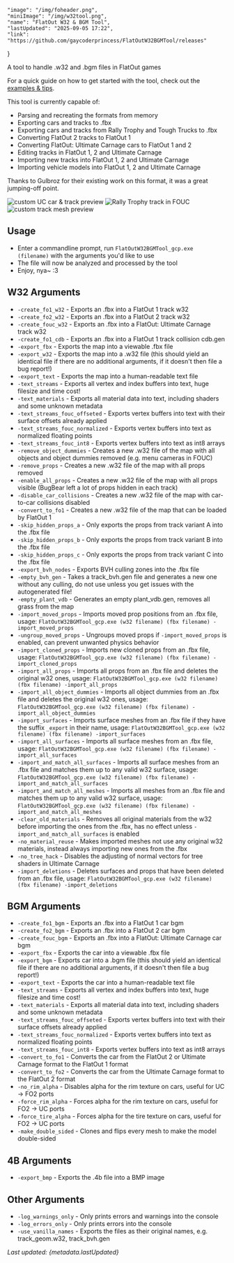    "image": "/img/foheader.png",
    "miniImage": "/img/w32tool.png",
    "name": "FlatOut W32 & BGM Tool",
    "lastUpdated": "2025-09-05 17:22",
    "link": "https://github.com/gaycoderprincess/FlatOutW32BGMTool/releases"
}

A tool to handle .w32 and .bgm files in FlatOut games

For a quick guide on how to get started with the tool, check out the [examples & tips](https://github.com/gaycoderprincess/FlatOutW32BGMTool/blob/main/EXAMPLES.md).

This tool is currently capable of:
- Parsing and recreating the formats from memory
- Exporting cars and tracks to .fbx
- Exporting cars and tracks from Rally Trophy and Tough Trucks to .fbx
- Converting FlatOut 2 tracks to FlatOut 1
- Converting FlatOut: Ultimate Carnage cars to FlatOut 1 and 2
- Editing tracks in FlatOut 1, 2 and Ultimate Carnage
- Importing new tracks into FlatOut 1, 2 and Ultimate Carnage
- Importing vehicle models into FlatOut 1, 2 and Ultimate Carnage

Thanks to Gulbroz for their existing work on this format, it was a great jumping-off point.

![custom UC car & track preview](https://i.imgur.com/YQR6Hel.png)
![Rally Trophy track in FOUC](https://i.imgur.com/yDpSjLz.png)
![custom track mesh preview](https://i.imgur.com/lpQsDOl.png)

## Usage

- Enter a commandline prompt, run `FlatOutW32BGMTool_gcp.exe (filename)` with the arguments you'd like to use
- The file will now be analyzed and processed by the tool
- Enjoy, nya~ :3

## W32 Arguments

- `-create_fo1_w32` - Exports an .fbx into a FlatOut 1 track w32
- `-create_fo2_w32` - Exports an .fbx into a FlatOut 2 track w32
- `-create_fouc_w32` - Exports an .fbx into a FlatOut: Ultimate Carnage track w32
- `-create_fo1_cdb` - Exports an .fbx into a FlatOut 1 track collision cdb.gen
- `-export_fbx` - Exports the map into a viewable .fbx file
- `-export_w32` - Exports the map into a .w32 file (this should yield an identical file if there are no additional arguments, if it doesn't then file a bug report!)
- `-export_text` - Exports the map into a human-readable text file
- `-text_streams` - Exports all vertex and index buffers into text, huge filesize and time cost!
- `-text_materials` - Exports all material data into text, including shaders and some unknown metadata
- `-text_streams_fouc_offseted` - Exports vertex buffers into text with their surface offsets already applied
- `-text_streams_fouc_normalized` - Exports vertex buffers into text as normalized floating points
- `-text_streams_fouc_int8` - Exports vertex buffers into text as int8 arrays
- `-remove_object_dummies` - Creates a new .w32 file of the map with all objects and object dummies removed (e.g. menu cameras in FOUC)
- `-remove_props` - Creates a new .w32 file of the map with all props removed
- `-enable_all_props` - Creates a new .w32 file of the map with all props visible (BugBear left a lot of props hidden in each track)
- `-disable_car_collisions` - Creates a new .w32 file of the map with car-to-car collisions disabled
- `-convert_to_fo1` - Creates a new .w32 file of the map that can be loaded by FlatOut 1
- `-skip_hidden_props_a` - Only exports the props from track variant A into the .fbx file
- `-skip_hidden_props_b` - Only exports the props from track variant B into the .fbx file
- `-skip_hidden_props_c` - Only exports the props from track variant C into the .fbx file
- `-export_bvh_nodes` - Exports BVH culling zones into the .fbx file
- `-empty_bvh_gen` - Takes a track_bvh.gen file and generates a new one without any culling, do not use unless you get issues with the autogenerated file!
- `-empty_plant_vdb` - Generates an empty plant_vdb.gen, removes all grass from the map
- `-import_moved_props` - Imports moved prop positions from an .fbx file, usage: `FlatOutW32BGMTool_gcp.exe (w32 filename) (fbx filename) -import_moved_props`
- `-ungroup_moved_props` - Ungroups moved props if `-import_moved_props` is enabled, can prevent unwanted physics behavior
- `-import_cloned_props` - Imports new cloned props from an .fbx file, usage: `FlatOutW32BGMTool_gcp.exe (w32 filename) (fbx filename) -import_cloned_props`
- `-import_all_props` - Imports all props from an .fbx file and deletes the original w32 ones, usage: `FlatOutW32BGMTool_gcp.exe (w32 filename) (fbx filename) -import_all_props`
- `-import_all_object_dummies` - Imports all object dummies from an .fbx file and deletes the original w32 ones, usage: `FlatOutW32BGMTool_gcp.exe (w32 filename) (fbx filename) -import_all_object_dummies`
- `-import_surfaces` - Imports surface meshes from an .fbx file if they have the suffix `_export` in their name, usage: `FlatOutW32BGMTool_gcp.exe (w32 filename) (fbx filename) -import_surfaces`
- `-import_all_surfaces` - Imports all surface meshes from an .fbx file, usage: `FlatOutW32BGMTool_gcp.exe (w32 filename) (fbx filename) -import_all_surfaces`
- `-import_and_match_all_surfaces` - Imports all surface meshes from an .fbx file and matches them up to any valid w32 surface, usage: `FlatOutW32BGMTool_gcp.exe (w32 filename) (fbx filename) -import_and_match_all_surfaces`
- `-import_and_match_all_meshes` - Imports all meshes from an .fbx file and matches them up to any valid w32 surface, usage: `FlatOutW32BGMTool_gcp.exe (w32 filename) (fbx filename) -import_and_match_all_meshes`
- `-clear_old_materials` - Removes all original materials from the w32 before importing the ones from the .fbx, has no effect unless `-import_and_match_all_surfaces` is enabled
- `-no_material_reuse` - Makes imported meshes not use any original w32 materials, instead always importing new ones from the .fbx
- `-no_tree_hack` - Disables the adjusting of normal vectors for tree shaders in Ultimate Carnage
- `-import_deletions` - Deletes surfaces and props that have been deleted from an .fbx file, usage: `FlatOutW32BGMTool_gcp.exe (w32 filename) (fbx filename) -import_deletions`

## BGM Arguments
- `-create_fo1_bgm` - Exports an .fbx into a FlatOut 1 car bgm
- `-create_fo2_bgm` - Exports an .fbx into a FlatOut 2 car bgm
- `-create_fouc_bgm` - Exports an .fbx into a FlatOut: Ultimate Carnage car bgm
- `-export_fbx` - Exports the car into a viewable .fbx file
- `-export_bgm` - Exports car into a .bgm file (this should yield an identical file if there are no additional arguments, if it doesn't then file a bug report!)
- `-export_text` - Exports the car into a human-readable text file
- `-text_streams` - Exports all vertex and index buffers into text, huge filesize and time cost!
- `-text_materials` - Exports all material data into text, including shaders and some unknown metadata
- `-text_streams_fouc_offseted` - Exports vertex buffers into text with their surface offsets already applied
- `-text_streams_fouc_normalized` - Exports vertex buffers into text as normalized floating points
- `-text_streams_fouc_int8` - Exports vertex buffers into text as int8 arrays
- `-convert_to_fo1` - Converts the car from the FlatOut 2 or Ultimate Carnage format to the FlatOut 1 format
- `-convert_to_fo2` - Converts the car from the Ultimate Carnage format to the FlatOut 2 format
- `-no_rim_alpha` - Disables alpha for the rim texture on cars, useful for UC -> FO2 ports
- `-force_rim_alpha` - Forces alpha for the rim texture on cars, useful for FO2 -> UC ports
- `-force_tire_alpha` - Forces alpha for the tire texture on cars, useful for FO2 -> UC ports
- `-make_double_sided` - Clones and flips every mesh to make the model double-sided

## 4B Arguments
- `-export_bmp` - Exports the .4b file into a BMP image

## Other Arguments
- `-log_warnings_only` - Only prints errors and warnings into the console
- `-log_errors_only` - Only prints errors into the console
- `-use_vanilla_names` - Exports the files as their original names, e.g. track_geom.w32, track_bvh.gen

_Last updated: {metadata.lastUpdated}_